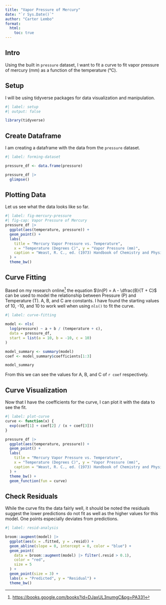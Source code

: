 ```yaml
---
title: "Vapor Pressure of Mercury"
date: "`r Sys.Date()`"
author: "Carter Lembo"
format: 
  html:
    toc: true
---
```


## Intro

Using the built in `pressure` dataset, I want to fit a curve to fit vapor pressure of mercury (mm) as a function of the temperature (°C).

## Setup

I will be using tidyverse packages for data visualization and manipulation.

```r
#| label: setup
#| output: false

library(tidyverse)
```

## Create Dataframe

I am creating a dataframe with the data from the `pressure` dataset.

```r
#| label: forming-dataset

pressure_df <- data.frame(pressure)

pressure_df |>
  glimpse()
```

## Plotting Data

Let us see what the data looks like so far.

```r
#| label: fig-mercury-pressure
#| fig-cap: Vapor Pressure of Mercury
pressure_df |>
  ggplot(aes(temperature, pressure)) +
  geom_point() +
  labs(
    title = "Mercury Vapor Pressure vs. Temperature",
    x = "Temperature (Degrees C)", y = "Vapor Pressure (mm)",
    caption = "Weast, R. C., ed. (1973) Handbook of Chemistry and Physics. CRC Press."
  ) +
  theme_bw()
```

## Curve Fitting

Based on my research online[^1] the equation $\ln(P) = A - \dfrac{B}{T + C}$ can be used to model the relationship between Pressure (P) and Temperature (T). A, B, and C are constants. I have found the starting values of 10, -10, and 10 to work well when using `nls()` to fit the curve.

[^1]: <https://books.google.com/books?id=DJaxUL3numgC&pg=PA331>

```r
#| label: curve-fitting

model <- nls(
  log(pressure) ~ a + b / (temperature + c),
  data = pressure_df,
  start = list(a = 10, b = -10, c = 10)
)

model_summary <- summary(model)
coef <- model_summary$coefficients[1:3]

model_summary
```

From this we can see the values for A, B, and C of `r coef` respectively.

## Curve Visualization

Now that I have the coefficients for the curve, I can plot it with the data to see the fit.

```r
#| label: plot-curve
curve <- function(x) {
  exp(coef[1] + coef[2] / (x + coef[3]))
}

pressure_df |>
  ggplot(aes(temperature, pressure)) +
  geom_point() +
  labs(
    title = "Mercury Vapor Pressure vs. Temperature",
    x = "Temperature (Degrees C)", y = "Vapor Pressure (mm)",
    caption = "Weast, R. C., ed. (1973) Handbook of Chemistry and Physics. CRC Press."
  ) +
  theme_bw() +
  geom_function(fun = curve)
```

## Check Residuals

While the curve fits the data fairly well, it should be noted the residuals suggest the lower predictions do not fit as well as the higher values for this model. One points especially deviates from predictions.

```r
#| label: resid-analysis

broom::augment(model) |>
  ggplot(aes(x = .fitted, y = .resid)) +
  geom_abline(slope = 0, intercept = 0, color = "blue") +
  geom_point(
    data = broom::augment(model) |> filter(.resid > 0.1),
    color = "red",
    size = 5
  ) +
  geom_point(size = 3) +
  labs(x = "Predicted", y = "Residual") +
  theme_bw()
```

